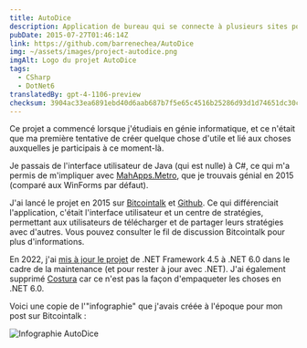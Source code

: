 ```yaml
---
title: AutoDice
description: Application de bureau qui se connecte à plusieurs sites pour les paris en cryptomonnaies dans le jeu de "Dés".
pubDate: 2015-07-27T01:46:14Z
link: https://github.com/barrenechea/AutoDice
img: ~/assets/images/project-autodice.png
imgAlt: Logo du projet AutoDice
tags:
  - CSharp
  - DotNet6
translatedBy: gpt-4-1106-preview
checksum: 3904ac33ea6891ebd40d6aab687b7f5e65c4516b25286d93d1d74651dc30c268
---
```



Ce projet a commencé lorsque j'étudiais en génie informatique, et ce n'était que ma première tentative de créer quelque chose d'utile et lié aux choses auxquelles je participais à ce moment-là.

Je passais de l'interface utilisateur de Java (qui est nulle) à C#, ce qui m'a permis de m'impliquer avec [MahApps.Metro](https://mahapps.com/), que je trouvais génial en 2015 (comparé aux WinForms par défaut).

J'ai lancé le projet en 2015 sur [Bitcointalk](https://bitcointalk.org/index.php?topic=1135816.0) et [Github](https://github.com/barrenechea/AutoDice). Ce qui différenciait l'application, c'était l'interface utilisateur et un centre de stratégies, permettant aux utilisateurs de télécharger et de partager leurs stratégies avec d'autres. Vous pouvez consulter le fil de discussion Bitcointalk pour plus d'informations.

En 2022, j'ai [mis à jour le projet](https://github.com/barrenechea/AutoDice/commit/194cb75cbf924faa50528c8da1b259b2f51213f1) de .NET Framework 4.5 à .NET 6.0 dans le cadre de la maintenance (et pour rester à jour avec .NET). J'ai également supprimé [Costura](https://github.com/Fody/Costura) car ce n'est pas la façon d'empaqueter les choses en .NET 6.0.

Voici une copie de l'"infographie" que j'avais créée à l'époque pour mon post sur Bitcointalk :

<Image src={FooterImage} alt="Infographie AutoDice" width={800} format="webp" />
